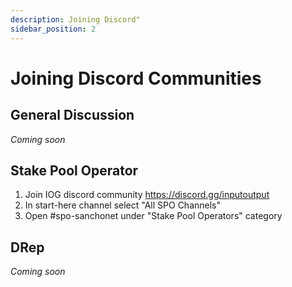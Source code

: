 ```yaml
---
description: Joining Discord"
sidebar_position: 2
---
```


# Joining Discord Communities

## General Discussion

*Coming soon*

## Stake Pool Operator

1. Join IOG discord community https://discord.gg/inputoutput
2. In start-here channel select "All SPO Channels"
3. Open #spo-sanchonet under "Stake Pool Operators" category

## DRep

*Coming soon*
